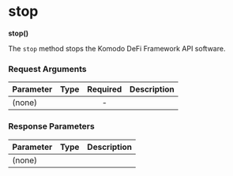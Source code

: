 
# stop

**stop()**

The `stop` method stops the Komodo DeFi Framework API software.

### Request Arguments

| Parameter | Type | Required | Description |
| --------- | ---- | :------: | ----------- |
| (none)    |      |     -    |             |

### Response Parameters

| Parameter | Type | Description |
| --------- | ---- | ----------- |
| (none)    |      |             |
